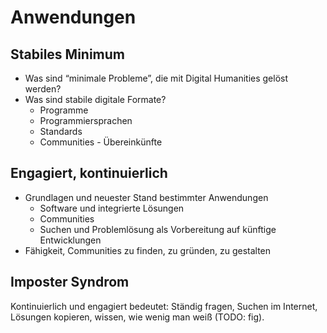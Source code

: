 # Anwendungen {#sec-teaching-foundations-applications}

## Stabiles Minimum {#sec-teaching-foundations-applications-lowlevel}

-   Was sind "minimale Probleme", die mit Digital Humanities gelöst werden?
-   Was sind stabile digitale Formate?
    -   Programme
    -   Programmiersprachen
    -   Standards
    -   Communities - Übereinkünfte

## Engagiert, kontinuierlich {#sec-teaching-foundations-applications-highlevel}

-   Grundlagen und neuester Stand bestimmter Anwendungen
    -   Software und integrierte Lösungen
    -   Communities
    -   Suchen und Problemlösung als Vorbereitung auf künftige Entwicklungen
-   Fähigkeit, Communities zu finden, zu gründen, zu gestalten

## Imposter Syndrom {#sec-teaching-foundations-applications-imposter}

Kontinuierlich und engagiert bedeutet: Ständig fragen, Suchen im Internet, Lösungen kopieren, wissen, wie wenig man weiß (TODO: fig).
